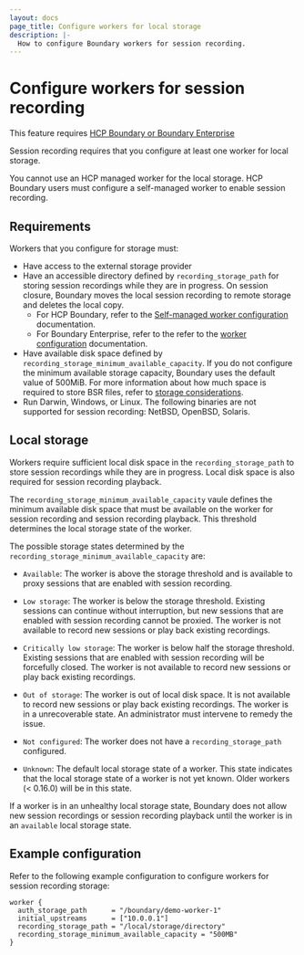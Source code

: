 ```yaml
---
layout: docs
page_title: Configure workers for local storage
description: |-
  How to configure Boundary workers for session recording.
---
```


# Configure workers for session recording

<EnterpriseAlert product="boundary">This feature requires <a href="https://www.hashicorp.com/products/boundary">HCP Boundary or Boundary Enterprise</a></EnterpriseAlert>

Session recording requires that you configure at least one worker for local storage.

<Note>

  You cannot use an HCP managed worker for the local storage. HCP Boundary users must configure a self-managed worker to enable session recording.

</Note>

## Requirements

Workers that you configure for storage must:

- Have access to the external storage provider
- Have an accessible directory defined by `recording_storage_path` for storing session recordings while they are in progress. On session closure, Boundary moves the local session recording to remote storage and deletes the local copy.
   - For HCP Boundary, refer to the [Self-managed worker configuration](/hcp/docs/boundary/self-managed-workers/session-recording) documentation.
   - For Boundary Enterprise, refer to the refer to the [worker configuration](/boundary/docs/configuration/worker/worker-configuration#session-recording) documentation.
- Have available disk space defined by `recording_storage_minimum_available_capacity`. If you do not configure the minimum available storage capacity, Boundary uses the default value of 500MiB.
For more information about how much space is required to store BSR files, refer to [storage considerations](/boundary/docs/configuration/session-recording#storage-considerations).
- Run Darwin, Windows, or Linux. The following binaries are not supported for session recording: NetBSD, OpenBSD, Solaris.

## Local storage

Workers require sufficient local disk space in the `recording_storage_path` to store session recordings while they are in progress. Local disk space is also required for session recording playback.

The `recording_storage_minimum_available_capacity` vaule defines the minimum available disk space that must be available on the worker for session recording and session recording playback. This threshold determines the local storage state of the worker.

The possible storage states determined by the `recording_storage_minimum_available_capacity` are:

- `Available`: The worker is above the storage threshold and is available to proxy sessions that are enabled with session recording.

- `Low storage`: The worker is below the storage threshold. Existing sessions can continue without interruption, but new sessions that are enabled with session recording cannot be proxied. The worker is not available to record new sessions or play back existing recordings.

- `Critically low storage`: The worker is below half the storage threshold. Existing sessions that are enabled with session recording will be forcefully closed. The worker is not available to record new sessions or play back existing recordings.

- `Out of storage`: The worker is out of local disk space. It is not available to record new sessions or play back existing recordings. The worker is in a unrecoverable state. An administrator must intervene to remedy the issue.

- `Not configured`: The worker does not have a `recording_storage_path` configured.

- `Unknown`: The default local storage state of a worker. This state indicates that the local storage state of a worker is not yet known. Older workers (< 0.16.0) will be in this state.

If a worker is in an unhealthy local storage state, Boundary does not allow new session recordings or session recording playback until the worker is in an `available` local storage state.

## Example configuration

Refer to the following example configuration to configure workers for session recording storage:

```hcl
worker {
  auth_storage_path      = "/boundary/demo-worker-1"
  initial_upstreams      = ["10.0.0.1"]
  recording_storage_path = "/local/storage/directory"
  recording_storage_minimum_available_capacity = "500MB"
}
```